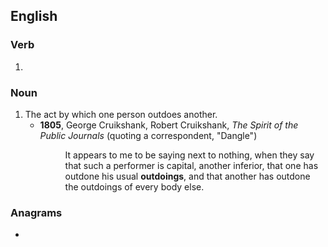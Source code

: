 ==English==

===Verb===
{{head|en|verb form}}

# {{present participle of|en|outdo|nocat=1}}

===Noun===
{{en-noun}}

# The act by which one person outdoes another.
#* '''1805''', George Cruikshank, Robert Cruikshank, ''The Spirit of the Public Journals'' (quoting a correspondent, "Dangle")
#*: It appears to me to be saying next to nothing, when they say that such a performer is capital, another inferior, that one has outdone his usual '''outdoings''', and that another has outdone the outdoings of every body else.

===Anagrams===
* {{anagrams|en|a=dginootu|doing out}}